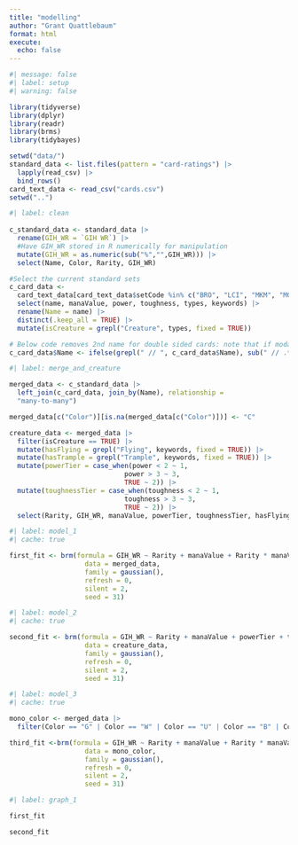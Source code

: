 ```yaml
---
title: "modelling"
author: "Grant Quattlebaum"
format: html
execute:
  echo: false
---
```


```r
#| message: false
#| label: setup
#| warning: false

library(tidyverse)
library(dplyr)
library(readr)
library(brms)
library(tidybayes)

setwd("data/")
standard_data <- list.files(pattern = "card-ratings") |>
  lapply(read_csv) |>
  bind_rows()
card_text_data <- read_csv("cards.csv")
setwd("..")
```

```r
#| label: clean
  
c_standard_data <- standard_data |>
  rename(GIH_WR = `GIH WR`) |>
  #Have GIH_WR stored in R numerically for manipulation
  mutate(GIH_WR = as.numeric(sub("%","",GIH_WR))) |>
  select(Name, Color, Rarity, GIH_WR)

#Select the current standard sets
c_card_data <-
  card_text_data[card_text_data$setCode %in% c("BRO", "LCI", "MKM", "MOM", "ONE", "OTJ", "WOE", "BRR", "OTP", "BIG", "DMU"),] |>
  select(name, manaValue, power, toughness, types, keywords) |>
  rename(Name = name) |>
  distinct(.keep_all = TRUE) |>
  mutate(isCreature = grepl("Creature", types, fixed = TRUE))

# Below code removes 2nd name for double sided cards: note that if modal double sided cards are in the data, this would have to change to account for both sides of the card.
c_card_data$Name <- ifelse(grepl(" // ", c_card_data$Name), sub(" // .*", "", c_card_data$Name), c_card_data$Name)
```

```r
#| label: merge_and_creature

merged_data <- c_standard_data |>
  left_join(c_card_data, join_by(Name), relationship =
  "many-to-many") 

merged_data[c("Color")][is.na(merged_data[c("Color")])] <- "C"

creature_data <- merged_data |> 
  filter(isCreature == TRUE) |>
  mutate(hasFlying = grepl("Flying", keywords, fixed = TRUE)) |>
  mutate(hasTrample = grepl("Trample", keywords, fixed = TRUE)) |>
  mutate(powerTier = case_when(power < 2 ~ 1,
                             power > 3 ~ 3,
                             TRUE ~ 2)) |>
  mutate(toughnessTier = case_when(toughness < 2 ~ 1,
                             toughness > 3 ~ 3,
                             TRUE ~ 2)) |>
  select(Rarity, GIH_WR, manaValue, powerTier, toughnessTier, hasFlying, hasTrample)
```

```r
#| label: model_1
#| cache: true

first_fit <- brm(formula = GIH_WR ~ Rarity + manaValue + Rarity * manaValue,
                   data = merged_data,
                   family = gaussian(),
                   refresh = 0,
                   silent = 2,
                   seed = 31)

```


```r
#| label: model_2
#| cache: true

second_fit <- brm(formula = GIH_WR ~ Rarity + manaValue + powerTier + toughnessTier + hasFlying + hasTrample + Rarity * manaValue + hasFlying*manaValue + hasTrample*manaValue + powerTier*manaValue + toughnessTier*manaValue + Rarity*manaValue*powerTier,
                   data = creature_data,
                   family = gaussian(),
                   refresh = 0,
                   silent = 2,
                   seed = 31)
```

```r
#| label: model_3
#| cache: true

mono_color <- merged_data |>
  filter(Color == "G" | Color == "W" | Color == "U" | Color == "B" | Color == "R" | Color == "C")

third_fit <-brm(formula = GIH_WR ~ Rarity + manaValue + Rarity * manaValue + Color,
                   data = mono_color,
                   family = gaussian(),
                   refresh = 0,
                   silent = 2,
                   seed = 31)
```


```r
#| label: graph_1

first_fit

second_fit

```




